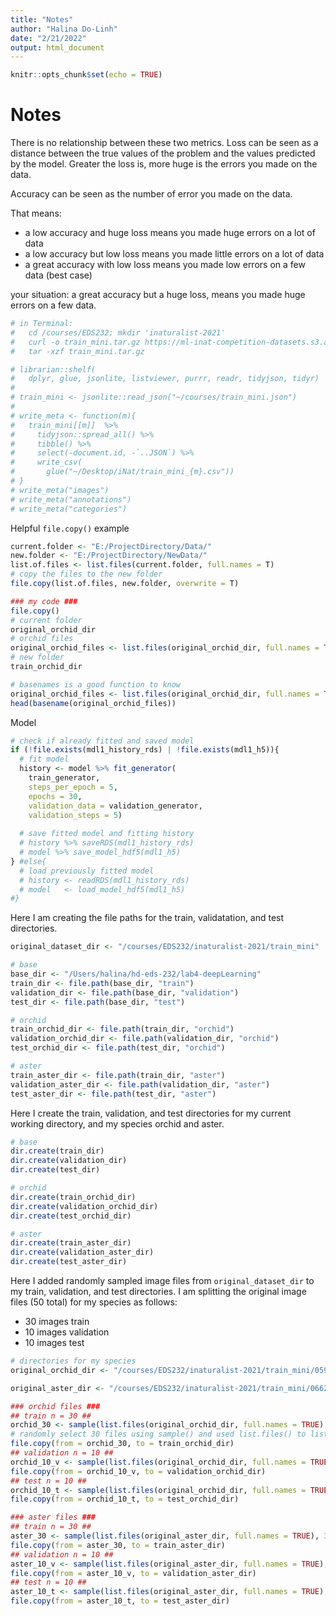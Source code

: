 ```yaml
---
title: "Notes"
author: "Halina Do-Linh"
date: "2/21/2022"
output: html_document
---
```


```r
knitr::opts_chunk$set(echo = TRUE)
```

# Notes



There is no relationship between these two metrics.
Loss can be seen as a distance between the true values of the problem and the values predicted by the model. Greater the loss is, more huge is the errors you made on the data.

Accuracy can be seen as the number of error you made on the data.

That means:

- a low accuracy and huge loss means you made huge errors on a lot of data
- a low accuracy but low loss means you made little errors on a lot of data
- a great accuracy with low loss means you made low errors on a few data (best case)

your situation: a great accuracy but a huge loss, means you made huge errors on a few data.


```r
# in Terminal:
#   cd /courses/EDS232; mkdir 'inaturalist-2021'
#   curl -o train_mini.tar.gz https://ml-inat-competition-datasets.s3.amazonaws.com/2021/train_mini.tar.gz
#   tar -xzf train_mini.tar.gz 

# librarian::shelf(
#   dplyr, glue, jsonlite, listviewer, purrr, readr, tidyjson, tidyr)
# 
# train_mini <- jsonlite::read_json("~/courses/train_mini.json")
# 
# write_meta <- function(m){
#   train_mini[[m]]  %>% 
#     tidyjson::spread_all() %>% 
#     tibble() %>% 
#     select(-document.id, -`..JSON`) %>% 
#     write_csv(
#       glue("~/Desktop/iNat/train_mini_{m}.csv"))
# }
# write_meta("images")
# write_meta("annotations")
# write_meta("categories")
```

Helpful `file.copy()` example

```r
current.folder <- "E:/ProjectDirectory/Data/"
new.folder <- "E:/ProjectDirectory/NewData/"
list.of.files <- list.files(current.folder, full.names = T)
# copy the files to the new folder
file.copy(list.of.files, new.folder, overwrite = T)

### my code ###
file.copy()
# current folder
original_orchid_dir
# orchid files
original_orchid_files <- list.files(original_orchid_dir, full.names = T)
# new folder
train_orchid_dir

# basenames is a good function to know
original_orchid_files <- list.files(original_orchid_dir, full.names = TRUE)
head(basename(original_orchid_files))
```


Model 

```r
# check if already fitted and saved model
if (!file.exists(mdl1_history_rds) | !file.exists(mdl1_h5)){
  # fit model
  history <- model %>% fit_generator(
    train_generator,
    steps_per_epoch = 5,
    epochs = 30,
    validation_data = validation_generator,
    validation_steps = 5)
  
  # save fitted model and fitting history
  # history %>% saveRDS(mdl1_history_rds)
  # model %>% save_model_hdf5(mdl1_h5)
} #else{
  # load previously fitted model
  # history <- readRDS(mdl1_history_rds)
  # model   <- load_model_hdf5(mdl1_h5)
#}
```

Here I am creating the file paths for the train, validatation, and test directories.

```r
original_dataset_dir <- "/courses/EDS232/inaturalist-2021/train_mini"

# base
base_dir <- "/Users/halina/hd-eds-232/lab4-deepLearning"
train_dir <- file.path(base_dir, "train")
validation_dir <- file.path(base_dir, "validation")
test_dir <- file.path(base_dir, "test")

# orchid 
train_orchid_dir <- file.path(train_dir, "orchid")
validation_orchid_dir <- file.path(validation_dir, "orchid")
test_orchid_dir <- file.path(test_dir, "orchid")

# aster
train_aster_dir <- file.path(train_dir, "aster")
validation_aster_dir <- file.path(validation_dir, "aster")
test_aster_dir <- file.path(test_dir, "aster")
```


Here I create the train, validation, and test directories for my current working directory, and my species orchid and aster.

```r
# base
dir.create(train_dir)
dir.create(validation_dir)
dir.create(test_dir)

# orchid
dir.create(train_orchid_dir)
dir.create(validation_orchid_dir)
dir.create(test_orchid_dir)

# aster
dir.create(train_aster_dir)
dir.create(validation_aster_dir)
dir.create(test_aster_dir)
```



Here I added randomly sampled image files from `original_dataset_dir` to my train, validation, and test directories. I am splitting the original image files (50 total) for my species as follows:

- 30 images train
- 10 images validation
- 10 images test

```r
# directories for my species
original_orchid_dir <- "/courses/EDS232/inaturalist-2021/train_mini/05992_Plantae_Tracheophyta_Liliopsida_Asparagales_Orchidaceae_Anacamptis_coriophora"

original_aster_dir <- "/courses/EDS232/inaturalist-2021/train_mini/06622_Plantae_Tracheophyta_Magnoliopsida_Asterales_Asteraceae_Arctotheca_prostrata"

### orchid files ###
## train n = 30 ##
orchid_30 <- sample(list.files(original_orchid_dir, full.names = TRUE), 30) 
# randomly select 30 files using sample() and used list.files() to list the full names of the files from the file path I specified in original_orchid_dir
file.copy(from = orchid_30, to = train_orchid_dir)
## validation n = 10 ##
orchid_10_v <- sample(list.files(original_orchid_dir, full.names = TRUE), 10)
file.copy(from = orchid_10_v, to = validation_orchid_dir)
## test n = 10 ##
orchid_10_t <- sample(list.files(original_orchid_dir, full.names = TRUE), 10)
file.copy(from = orchid_10_t, to = test_orchid_dir)

### aster files ###
## train n = 30 ##
aster_30 <- sample(list.files(original_aster_dir, full.names = TRUE), 30) 
file.copy(from = aster_30, to = train_aster_dir)
## validation n = 10 ##
aster_10_v <- sample(list.files(original_aster_dir, full.names = TRUE), 10)
file.copy(from = aster_10_v, to = validation_aster_dir)
## test n = 10 ##
aster_10_t <- sample(list.files(original_aster_dir, full.names = TRUE), 10)
file.copy(from = aster_10_t, to = test_aster_dir)
```